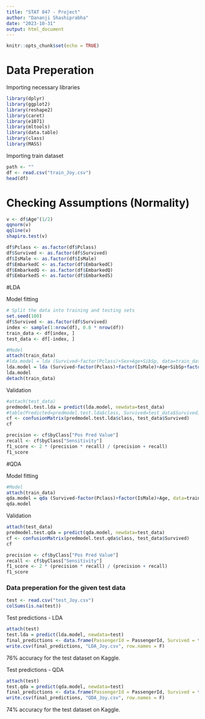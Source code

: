---
title: "STAT 847 - Project"
author: "Dananji Shashiprabha"
date: "2023-10-31"
output: html_document
---

```{r setup, include=FALSE}
knitr::opts_chunk$set(echo = TRUE)
```
# Data Preperation

Importing necessary libraries
```{r}
library(dplyr)
library(ggplot2)
library(reshape2)
library(caret)
library(e1071)
library(mltools)
library(data.table)
library(class)
library(MASS)
```

Importing train dataset
```{r}
path <- ""
df <- read.csv("train_Joy.csv")
head(df)
```


# Checking Assumptions (Normality)
```{r}
v <- df$Age^(1/2)
qqnorm(v)
qqline(v)
shapiro.test(v)
```

```{r}
df$Pclass <- as.factor(df$Pclass)
df$Survived <- as.factor(df$Survived)
df$IsMale <- as.factor(df$IsMale)
df$EmbarkedC <- as.factor(df$EmbarkedC)
df$EmbarkedQ <- as.factor(df$EmbarkedQ)
df$EmbarkedS <- as.factor(df$EmbarkedS)
```



#LDA

Model fitting
```{r}
# Split the data into training and testing sets
set.seed(100)
df$Survived <- as.factor(df$Survived)
index <- sample(1:nrow(df), 0.8 * nrow(df))
train_data <- df[index, ]
test_data <- df[-index, ]

#Model
attach(train_data)
#lda.model = lda (Survived~factor(Pclass)+Sex+Age+SibSp, data=train_data)
lda.model = lda (Survived~factor(Pclass)+factor(IsMale)+Age+SibSp+factor(EmbarkedC)+factor(EmbarkedQ)+factor(EmbarkedS), data=train_data)
lda.model
detach(train_data)
```

Validation
```{r}
#attach(test_data)
predmodel.test.lda = predict(lda.model, newdata=test_data)
#table(Predicted=predmodel.test.lda$class, Survived=test_data$Survived)
cf <- confusionMatrix(predmodel.test.lda$class, test_data$Survived)
cf

precision <- cf$byClass["Pos Pred Value"]
recall <- cf$byClass["Sensitivity"]
f1_score <- 2 * (precision * recall) / (precision + recall)
f1_score
```
#QDA

Model fitting
```{r}
#Model
attach(train_data)
qda.model = qda (Survived~factor(Pclass)+factor(IsMale)+Age, data=train_data)
qda.model
```

Validation
```{r}
attach(test_data)
predmodel.test.qda = predict(qda.model, newdata=test_data)
cf <- confusionMatrix(predmodel.test.qda$class, test_data$Survived)
cf

precision <- cf$byClass["Pos Pred Value"]
recall <- cf$byClass["Sensitivity"]
f1_score <- 2 * (precision * recall) / (precision + recall)
f1_score
```
### Data preperation for the given test data
```{r}
test <- read.csv("test_Joy.csv")
colSums(is.na(test))
```

Test predictions - LDA
```{r}
attach(test)
test.lda = predict(lda.model, newdata=test)
final_predictions <- data.frame(PassengerId = PassengerId, Survived = test.lda$class)
write.csv(final_predictions, "LDA_Joy.csv", row.names = F)
```
76% accuracy for the test dataset on Kaggle.

Test predictions - QDA
```{r}
attach(test)
test.qda = predict(qda.model, newdata=test)
final_predictions <- data.frame(PassengerId = PassengerId, Survived = test.qda$class)
write.csv(final_predictions, "QDA_Joy.csv", row.names = F)
```
74% accuracy for the test dataset on Kaggle.


